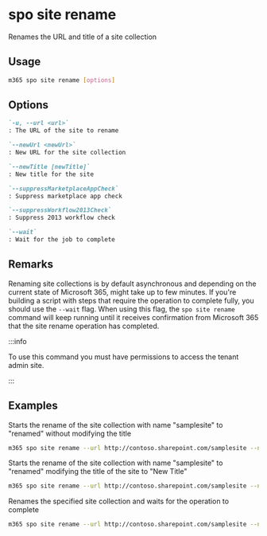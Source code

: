 
# spo site rename

Renames the URL and title of a site collection

## Usage

```sh
m365 spo site rename [options]
```

## Options

```md defintion-list
`-u, --url <url>`
: The URL of the site to rename

`--newUrl <newUrl>`
: New URL for the site collection

`--newTitle [newTitle]`
: New title for the site

`--suppressMarketplaceAppCheck`
: Suppress marketplace app check

`--suppressWorkflow2013Check`
: Suppress 2013 workflow check

`--wait`
: Wait for the job to complete
```

<Global />

## Remarks

Renaming site collections is by default asynchronous and depending on the current state of Microsoft 365, might take up to few minutes. If you're building a script with steps that require the operation to complete fully, you should use the `--wait` flag. When using this flag, the `spo site rename` command  will keep running until it receives confirmation from Microsoft 365 that the site rename operation has completed.

:::info

To use this command you must have permissions to access the tenant admin site.

:::
    
## Examples

Starts the rename of the site collection with name "samplesite" to "renamed" without modifying the title

```sh
m365 spo site rename --url http://contoso.sharepoint.com/samplesite --newUrl http://contoso.sharepoint.com/renamed
```

Starts the rename of the site collection with name "samplesite" to "renamed" modifying the title of the site to "New Title"

```sh
m365 spo site rename --url http://contoso.sharepoint.com/samplesite --newUrl http://contoso.sharepoint.com/renamed --newTitle "New Title"
```

Renames the specified site collection and waits for the operation to complete

```sh
m365 spo site rename --url http://contoso.sharepoint.com/samplesite --newUrl http://contoso.sharepoint.com/renamed --newTitle "New Title" --wait
```
